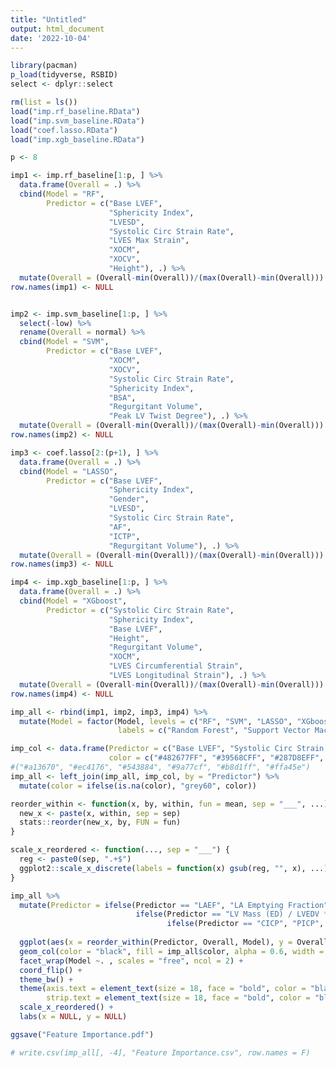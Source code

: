 ---
title: "Untitled"
output: html_document
date: '2022-10-04'
---

```{r}
library(pacman)
p_load(tidyverse, RSBID)
select <- dplyr::select
```

```{r, warning = T}
rm(list = ls())
load("imp.rf_baseline.RData")
load("imp.svm_baseline.RData")
load("coef.lasso.RData")
load("imp.xgb_baseline.RData")
```

```{r}
p <- 8

imp1 <- imp.rf_baseline[1:p, ] %>% 
  data.frame(Overall = .) %>% 
  cbind(Model = "RF", 
        Predictor = c("Base LVEF", 
                      "Sphericity Index", 
                      "LVESD", 
                      "Systolic Circ Strain Rate", 
                      "LVES Max Strain", 
                      "XOCM", 
                      "XOCV", 
                      "Height"), .) %>% 
  mutate(Overall = (Overall-min(Overall))/(max(Overall)-min(Overall)))
row.names(imp1) <- NULL


imp2 <- imp.svm_baseline[1:p, ] %>%
  select(-low) %>%
  rename(Overall = normal) %>%
  cbind(Model = "SVM",
        Predictor = c("Base LVEF",
                      "XOCM",
                      "XOCV",
                      "Systolic Circ Strain Rate",
                      "Sphericity Index",
                      "BSA",
                      "Regurgitant Volume",
                      "Peak LV Twist Degree"), .) %>%
  mutate(Overall = (Overall-min(Overall))/(max(Overall)-min(Overall)))
row.names(imp2) <- NULL

imp3 <- coef.lasso[2:(p+1), ] %>%
  data.frame(Overall = .) %>%
  cbind(Model = "LASSO",
        Predictor = c("Base LVEF",
                      "Sphericity Index",
                      "Gender",
                      "LVESD",
                      "Systolic Circ Strain Rate",
                      "AF",
                      "ICTP",
                      "Regurgitant Volume"), .) %>%
  mutate(Overall = (Overall-min(Overall))/(max(Overall)-min(Overall)))
row.names(imp3) <- NULL

imp4 <- imp.xgb_baseline[1:p, ] %>%
  data.frame(Overall = .) %>%
  cbind(Model = "XGboost",
        Predictor = c("Systolic Circ Strain Rate",
                      "Sphericity Index",
                      "Base LVEF",
                      "Height",
                      "Regurgitant Volume",
                      "XOCM",
                      "LVES Circumferential Strain",
                      "LVES Longitudinal Strain"), .) %>%
  mutate(Overall = (Overall-min(Overall))/(max(Overall)-min(Overall)))
row.names(imp4) <- NULL
```

```{r}
imp_all <- rbind(imp1, imp2, imp3, imp4) %>% 
  mutate(Model = factor(Model, levels = c("RF", "SVM", "LASSO", "XGboost"), 
                        labels = c("Random Forest", "Support Vector Machine", "LASSO Regression", "XGboost")))

imp_col <- data.frame(Predictor = c("Base LVEF", "Systolic Circ Strain Rate", "Sphericity Index", "LVESD", "LAEF", "XOCM"), 
                      color = c("#482677FF", "#39568CFF", "#287D8EFF", "#29AF7FFF", "#73D055FF", "#FDE725FF"))
#("#a13670", "#ec4176", "#543884", "#9a77cf", "#b8d1ff", "#ffa45e")
imp_all <- left_join(imp_all, imp_col, by = "Predictor") %>% 
  mutate(color = ifelse(is.na(color), "grey60", color))
```

```{r}
reorder_within <- function(x, by, within, fun = mean, sep = "___", ...) {
  new_x <- paste(x, within, sep = sep)
  stats::reorder(new_x, by, FUN = fun)
}

scale_x_reordered <- function(..., sep = "___") {
  reg <- paste0(sep, ".+$")
  ggplot2::scale_x_discrete(labels = function(x) gsub(reg, "", x), ...)
}
```

```{r, fig.width = 13, fig.height = 6}
imp_all %>% 
  mutate(Predictor = ifelse(Predictor == "LAEF", "LA Emptying Fraction", 
                            ifelse(Predictor == "LV Mass (ED) / LVEDV * Sphericity Index", "LV Mass/Vol x SI", 
                                   ifelse(Predictor == "CICP", "PICP", Predictor)))) %>% 
  
  ggplot(aes(x = reorder_within(Predictor, Overall, Model), y = Overall)) +
  geom_col(color = "black", fill = imp_all$color, alpha = 0.6, width = 0.7) +
  facet_wrap(Model ~. , scales = "free", ncol = 2) +
  coord_flip() +
  theme_bw() +
  theme(axis.text = element_text(size = 18, face = "bold", color = "black"), 
        strip.text = element_text(size = 18, face = "bold", color = "black")) +
  scale_x_reordered() +
  labs(x = NULL, y = NULL)

ggsave("Feature Importance.pdf")
```

```{r}
# write.csv(imp_all[, -4], "Feature Importance.csv", row.names = F)
```
































